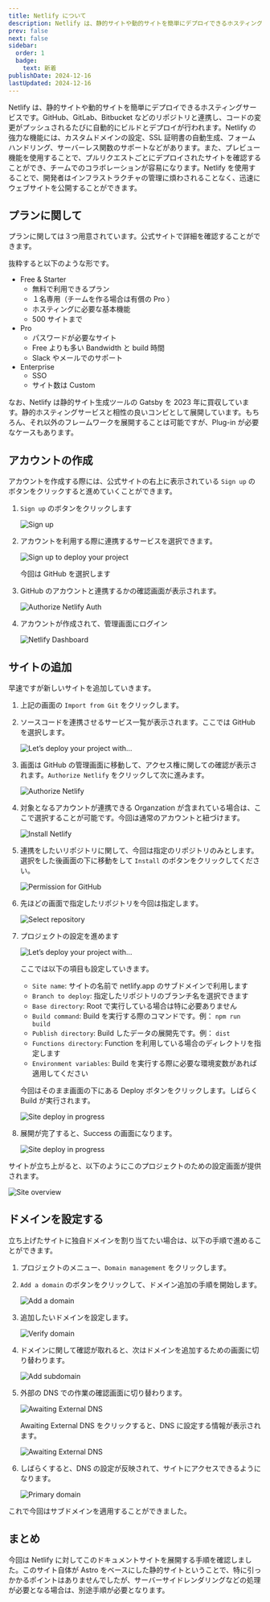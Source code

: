 ```yaml
---
title: Netlify について
description: Netlify は、静的サイトや動的サイトを簡単にデプロイできるホスティングサービスです。GitHub、GitLab、Bitbucket などのリポジトリと連携し、コードの変更がプッシュされるたびに自動的にビルドとデプロイが行われます。Netlify の強力な機能には、カスタムドメインの設定、SSL 証明書の自動生成、フォームハンドリング、サーバーレス関数のサポートなどがあります。
prev: false
next: false
sidebar:
  order: 1
  badge:
    text: 新着
publishDate: 2024-12-16
lastUpdated: 2024-12-16
---
```



Netlify は、静的サイトや動的サイトを簡単にデプロイできるホスティングサービスです。GitHub、GitLab、Bitbucket などのリポジトリと連携し、コードの変更がプッシュされるたびに自動的にビルドとデプロイが行われます。Netlify の強力な機能には、カスタムドメインの設定、SSL 証明書の自動生成、フォームハンドリング、サーバーレス関数のサポートなどがあります。また、プレビュー機能を使用することで、プルリクエストごとにデプロイされたサイトを確認することができ、チームでのコラボレーションが容易になります。Netlify を使用することで、開発者はインフラストラクチャの管理に煩わされることなく、迅速にウェブサイトを公開することができます。

## プランに関して

プランに関しては３つ用意されています。公式サイトで詳細を確認することができます。

<LinkCard title="Pricing" href="https://www.netlify.com/pricing/" target="_blank" />

抜粋すると以下のような形です。

- Free & Starter
  - 無料で利用できるプラン
  - １名専用（チームを作る場合は有償の Pro ）
  - ホスティングに必要な基本機能
  - 500 サイトまで
- Pro
  - パスワードが必要なサイト
  - Free よりも多い Bandwidth と build 時間
  - Slack やメールでのサポート
- Enterprise
  - SSO
  - サイト数は Custom

なお、Netlify は静的サイト生成ツールの Gatsby を 2023 年に買収しています。静的ホスティングサービスと相性の良いコンビとして展開しています。もちろん、それ以外のフレームワークを展開することは可能ですが、Plug-in が必要なケースもあります。

## アカウントの作成

アカウントを作成する際には、公式サイトの右上に表示されている `Sign up` のボタンをクリックすると進めていくことができます。

<Steps>

1. `Sign up` のボタンをクリックします

   ![Sign up](../../../assets/netlify/overview01.png)

2. アカウントを利用する際に連携するサービスを選択できます。

   ![Sign up to deploy your project](../../../assets/netlify/overview02.png)

   今回は GitHub を選択します

3. GitHub のアカウントと連携するかの確認画面が表示されます。

   ![Authorize Netlify Auth](../../../assets/netlify/overview03.png)

4. アカウントが作成されて、管理画面にログイン

   ![Netlify Dashboard](../../../assets/netlify/overview04.png)

</Steps>

## サイトの追加

早速ですが新しいサイトを追加していきます。

<Steps>

1. 上記の画面の `Import from Git` をクリックします。

2. ソースコードを連携させるサービス一覧が表示されます。ここでは GitHub を選択します。

   ![Let’s deploy your project with…](../../../assets/netlify/overview05.png)

3. 画面は GitHub の管理画面に移動して、アクセス権に関しての確認が表示されます。`Authorize Netlify` をクリックして次に進みます。

   ![Authorize Netlify](../../../assets/netlify/overview06.png)

4. 対象となるアカウントが連携できる Organzation が含まれている場合は、ここで選択することが可能です。今回は通常のアカウントと紐づけます。

   ![Install Netlify](../../../assets/netlify/overview07.png)

5. 連携をしたいリポジトリに関して、今回は指定のリポジトリのみとします。選択をした後画面の下に移動をして `Install` のボタンをクリックしてください。

   ![Permission for GitHub](../../../assets/netlify/overview08.png)

6. 先ほどの画面で指定したリポジトリを今回は指定します。

   ![Select repository](../../../assets/netlify/overview09.png)

7. プロジェクトの設定を進めます

   ![Let’s deploy your project with…](../../../assets/netlify/overview10.png)

   ここでは以下の項目も設定していきます。

   - `Site name`: サイトの名前で netlify.app のサブドメインで利用します
   - `Branch to deploy`: 指定したリポジトリのブランチ名を選択できます
   - `Base directory`: Root で実行している場合は特に必要ありません
   - `Build command`: Build を実行する際のコマンドです。例： `npm run build`
   - `Publish directory`: Build したデータの展開先です。例： `dist`
   - `Functions directory`: Function を利用している場合のディレクトリを指定します
   - `Environment variables`: Build を実行する際に必要な環境変数があれば適用してください

   今回はそのまま画面の下にある Deploy ボタンをクリックします。しばらく Build が実行されます。

   ![Site deploy in progress](../../../assets/netlify/overview11.png)

8. 展開が完了すると、Success の画面になります。

   ![Site deploy in progress](../../../assets/netlify/overview12.png)

</Steps>

サイトが立ち上がると、以下のようにこのプロジェクトのための設定画面が提供されます。

![Site overview](../../../assets/netlify/overview13.png)

## ドメインを設定する

立ち上げたサイトに独自ドメインを割り当てたい場合は、以下の手順で進めることができます。

<Steps>

1. プロジェクトのメニュー、`Domain management` をクリックします。

2. `Add a domain` のボタンをクリックして、ドメイン追加の手順を開始します。

   ![Add a domain](../../../assets/netlify/overview14.png)

3. 追加したいドメインを設定します。

   ![Verify domain](../../../assets/netlify/overview15.png)

4. ドメインに関して確認が取れると、次はドメインを追加するための画面に切り替わります。

   ![Add subdomain](../../../assets/netlify/overview16.png)

5. 外部の DNS での作業の確認画面に切り替わります。

   ![Awaiting External DNS](../../../assets/netlify/overview17.png)

   Awaiting External DNS をクリックすると、DNS に設定する情報が表示されます。

   ![Awaiting External DNS](../../../assets/netlify/overview18.png)

6. しばらくすると、DNS の設定が反映されて、サイトにアクセスできるようになります。

   ![Primary domain](../../../assets/netlify/overview19.png)

</Steps>

これで今回はサブドメインを適用することができました。

## まとめ

今回は Netlify に対してこのドキュメントサイトを展開する手順を確認しました。このサイト自体が Astro をベースにした静的サイトということで、特に引っかかるポイントはありませんでしたが、サーバーサイドレンダリングなどの処理が必要となる場合は、別途手順が必要となります。

